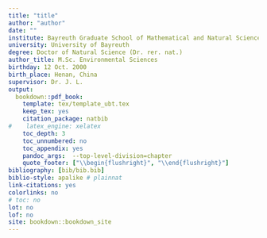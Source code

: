 ```yaml
--- 
title: "title"
author: "author"
date: ""
institute: Bayreuth Graduate School of Mathematical and Natural Sciences (BAYNAT)
university: University of Bayreuth
degree: Doctor of Natural Science (Dr. rer. nat.)
author_title: M.Sc. Environmental Sciences
birthday: 12 Oct. 2000
birth_place: Henan, China
supervisor: Dr. J. L.
output:
  bookdown::pdf_book:
    template: tex/template_ubt.tex
    keep_tex: yes
    citation_package: natbib
#    latex_engine: xelatex
    toc_depth: 3
    toc_unnumbered: no
    toc_appendix: yes
    pandoc_args:  --top-level-division=chapter
    quote_footer: ["\\begin{flushright}", "\\end{flushright}"]
bibliography: [bib/bib.bib]
biblio-style: apalike # plainnat
link-citations: yes
colorlinks: no  
# toc: no
lot: no
lof: no
site: bookdown::bookdown_site
---
```

